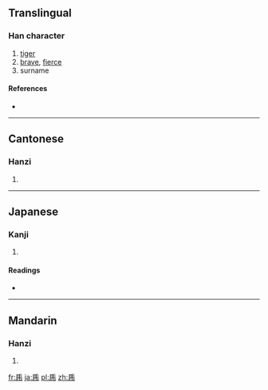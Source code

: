 {{also|虎}}<!-- may be replaced by zh-forms -->
==Translingual==

===Han character===
{{Han char|rn=4|rad=丿|as=06|sn=7|four=|canj=竹手月 (HQB)}}

# [[tiger]]
# [[brave]], [[fierce]]
# surname

====References====
* {{Han ref|kx=0083.021|dkj=00148|hdz=10069.230|uh=4E55|ud=20053}}

----

==Cantonese==

===Hanzi===
{{yue-hanzi|jyut=fu2|y=fú}}

# {{defn|lang=yue|sort=丿06}}

----

==Japanese==

===Kanji===
{{ja-kanji|grade=|rs=丿06}}

# {{defn|lang=ja|sort=丿06}}

====Readings====
* {{ja-readings|on=[[こ]] (ko)|kun=[[とら]] (tora)}}

----

==Mandarin==

===Hanzi===
{{cmn-hanzi|pin=[[hǔ]] ([[hu3]])|wg=hu<sup>3</sup>}}

# {{defn|lang=cmn|sort=丿06}}

[[fr:乕]]
[[ja:乕]]
[[pl:乕]]
[[zh:乕]]